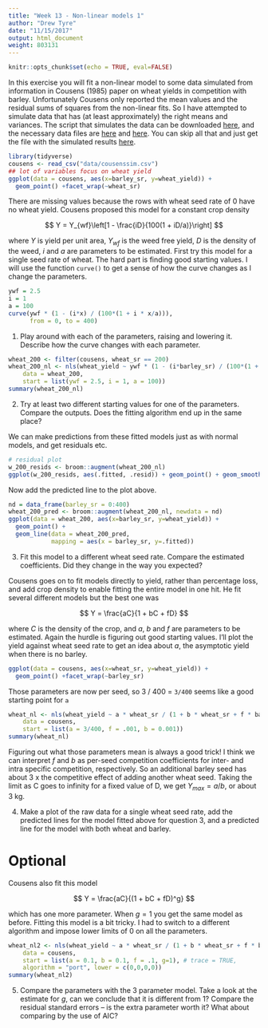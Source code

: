 ```yaml
---
title: "Week 13 - Non-linear models 1"
author: "Drew Tyre"
date: "11/15/2017"
output: html_document
weight: 803131
---
```


```r
knitr::opts_chunk$set(echo = TRUE, eval=FALSE)
```

In this exercise you will fit a non-linear model to some data simulated from information in Cousens (1985) paper on wheat yields in competition with barley. Unfortunately Cousens only reported the mean values and the residual sums of squares from the non-linear fits. So I have attempted to simulate data that has (at least approximately) the right means and variances. The script that simulates the data can be downloaded [here](sim_cousens_data.r), and the necessary data files are [here](data/cousens_1985_tab_1_2.csv) and [here](data/cousens_1985_RSS.csv). You can skip all that and just get the file with the simulated results [here](data/cousenssim.csv).

```r
library(tidyverse)
cousens <- read_csv("data/cousenssim.csv")
## lot of variables focus on wheat yield
ggplot(data = cousens, aes(x=barley_sr, y=wheat_yield)) + 
  geom_point() +facet_wrap(~wheat_sr)
```

There are missing values because the rows with wheat seed rate of 0 have no wheat yield. Cousens proposed this model for a constant crop density 

$$
Y = Y_{wf}\left[1 - \frac{iD}{100(1 + iD/a)}\right]
$$

where $Y$ is yield per unit area, $Y_{wf}$ is the weed free yield, $D$ is the density of the weed, $i$ and $a$ are parameters to be estimated. First try this model for a single seed rate of wheat. The hard part is finding good starting values. I will use the function `curve()` to get a sense of how the curve changes as I change the parameters.

```r
ywf = 2.5
i = 1
a = 100
curve(ywf * (1 - (i*x) / (100*(1 + i * x/a))),
      from = 0, to = 400)
```

1) Play around with each of the parameters, raising and lowering it. Describe how the curve changes with each parameter.

```r
wheat_200 <- filter(cousens, wheat_sr == 200)
wheat_200_nl <- nls(wheat_yield ~ ywf * (1 - (i*barley_sr) / (100*(1 + i * barley_sr/a))), 
    data = wheat_200, 
    start = list(ywf = 2.5, i = 1, a = 100))
summary(wheat_200_nl)
```

2) Try at least two different starting values for one of the parameters. Compare the outputs. Does the fitting algorithm end up in the same place?

We can make predictions from these fitted models just as with normal models, and get residuals etc. 

```r
# residual plot
w_200_resids <- broom::augment(wheat_200_nl)
ggplot(w_200_resids, aes(.fitted, .resid)) + geom_point() + geom_smooth()
```

Now add the predicted line to the plot above.

```r
nd = data_frame(barley_sr = 0:400)
wheat_200_pred <- broom::augment(wheat_200_nl, newdata = nd)
ggplot(data = wheat_200, aes(x=barley_sr, y=wheat_yield)) + 
  geom_point() +
  geom_line(data = wheat_200_pred, 
            mapping = aes(x = barley_sr, y=.fitted))

```

3) Fit this model to a different wheat seed rate. Compare the estimated coefficients. Did they change in the way you expected?

Cousens goes on to fit models directly to yield, rather than percentage loss, and add crop density to enable fitting the entire model in one hit. He fit several different models but the best one was

$$
Y = \frac{aC}{1 + bC + fD}
$$

where $C$ is the density of the crop, and $a$, $b$ and $f$ are parameters to be estimated. Again the hurdle is figuring out good starting values. I'll plot the yield against wheat seed rate to get an idea about $a$, the asymptotic yield when there is no barley.

```r
ggplot(data = cousens, aes(x=wheat_sr, y=wheat_yield)) + 
  geom_point() +facet_wrap(~barley_sr)
```

Those parameters are now per seed, so 3 / 400 = `3/400` seems like a good starting point for `a`
```r
wheat_nl <- nls(wheat_yield ~ a * wheat_sr / (1 + b * wheat_sr + f * barley_sr), 
    data = cousens, 
    start = list(a = 3/400, f = .001, b = 0.001))
summary(wheat_nl)
```

Figuring out what those parameters mean is always a good trick! I think we can interpret $f$ and $b$ as per-seed competition coefficients for inter- and intra specific competition, respectively. So an additional barley seed has about 3 x the competitive effect of adding another wheat seed. Taking the limit as C goes to infinity for a fixed value of D, we get $Y_{max} = a/b$, or about 3 kg. 

4) Make a plot of the raw data for a single wheat seed rate, add the predicted lines for the model fitted above for question 3, and a predicted line for the model with both wheat and barley. 

# Optional

Cousens also fit this model

$$
Y = \frac{aC}{(1 + bC + fD)^g}
$$

which has one more parameter. When $g=1$ you get the same model as before. Fitting this model is a bit tricky. I had to switch to a different algorithm and impose lower limits of 0 on all the parameters. 

```r
wheat_nl2 <- nls(wheat_yield ~ a * wheat_sr / (1 + b * wheat_sr + f * barley_sr)^g, 
    data = cousens, 
    start = list(a = 0.1, b = 0.1, f = .1, g=1), # trace = TRUE,
    algorithm = "port", lower = c(0,0,0,0))
summary(wheat_nl2)
```

5) Compare the parameters with the 3 parameter model. Take a look at the estimate for $g$, can we conclude that it is different from 1? Compare the residual standard errors -- is the extra parameter worth it? What about comparing by the use of AIC?
